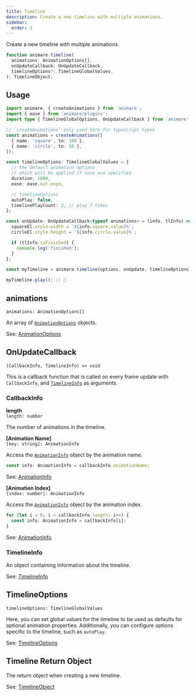 ```yaml
---
title: Timeline
description: Create a new timeline with multiple animations.
sidebar:
  order: 3
---
```



Create a new timeline with multiple animations.

```ts title="syntax"
function animare.timeline(
  animations: AnimationOptions[],
  onUpdateCallback: OnUpdateCallback,
  timelineOptions?: TimelineGlobalValues,
): TimelineObject;
```

## Usage

```ts title="example" frame="terminal"
import animare, { createAnimations } from 'animare';
import { ease } from 'animare/plugins';
import type { TimelineGlobalOptions, OnUpdateCallback } from 'animare';

// `createAnimations` only used here for typescript types
const animations = createAnimations([
  { name: 'square', to: 100 },
  { name: 'circle', to: 50 },
]);

const timelineOptions: TimelineGlobalValues = {
  // the default animation options
  // which will be applied if none are specified
  duration: 1000,
  ease: ease.out.expo,

  // timelineOptions
  autoPlay: false,
  timelinePlayCount: 2, // play 2 times
};

const onUpdate: OnUpdateCallback<typeof animations> = (info, tlInfo) => {
  squareEl.style.width = `${info.square.value}%`;
  circleEl.style.height = `${info.circle.value}%`;

  if (tlInfo.isFinished) {
    console.log('finished');
  }
};

const myTimeline = animare.timeline(options, onUpdate, timelineOptions);

myTimeline.play(); // 🚀
```

## animations

`animations: AnimationOptions[]` <Badge text="Required" variant="note" size="small" />

An array of [`AnimationOptions`](/animare/api/objects/animationoptions/) objects.

See: [AnimationOptions](/animare/api/objects/animationoptions/)

## OnUpdateCallback

`(CallbackInfo, TimelineInfo) => void` <Badge text="Required" variant="note" size="small" />

This is a callback function that is called on every frame update
with `CallbackInfo`, and [`TimelineInfo`](/animare/api/objects/timelineinfo) as arguments.

### CallbackInfo

**length** <br />
`length: number`

The number of animations in the timeline.

**[Animation Name]** <br />
`[key: string]: AnimationInfo`

Access the [`AnimationInfo`](/animare/api/objects/animationinfo) object by the animation name.

```ts title="Get animation info by name" frame="terminal"
const info: AnimationInfo = callbackInfo.animationName;
```

See: [AnimationInfo](/animare/api/objects/animationinfo)

**[Animation Index]** <br />
`[index: number]: AnimationInfo`

Access the [`AnimationInfo`](/animare/api/objects/animationinfo) object by the animation index.

```ts title="Get animation info by index" frame="terminal"
for (let i = 0; i < callbackInfo.length; i++) {
  const info: AnimationInfo = callbackInfo[i];
}
```

See: [AnimationInfo](/animare/api/objects/animationinfo)

### TimelineInfo

An object containing information about the timeline.

See: [TimelineInfo](/animare/api/objects/timelineinfo)

## TimelineOptions

`timelineOptions: TimelineGlobalValues` <Badge text="Default: {}" variant="tip" size="small" />

Here, you can set global values for the timeline to be used as defaults for optional animation properties.
Additionally, you can configure options specific to the timeline, such as `autoPlay`.

See: [TimelineOptions](/animare/api/objects/timelineoptions/)

## Timeline Return Object

The return object when creating a new timeline.

See: [TimelineObject](/animare/api/objects/timelineobject/)
